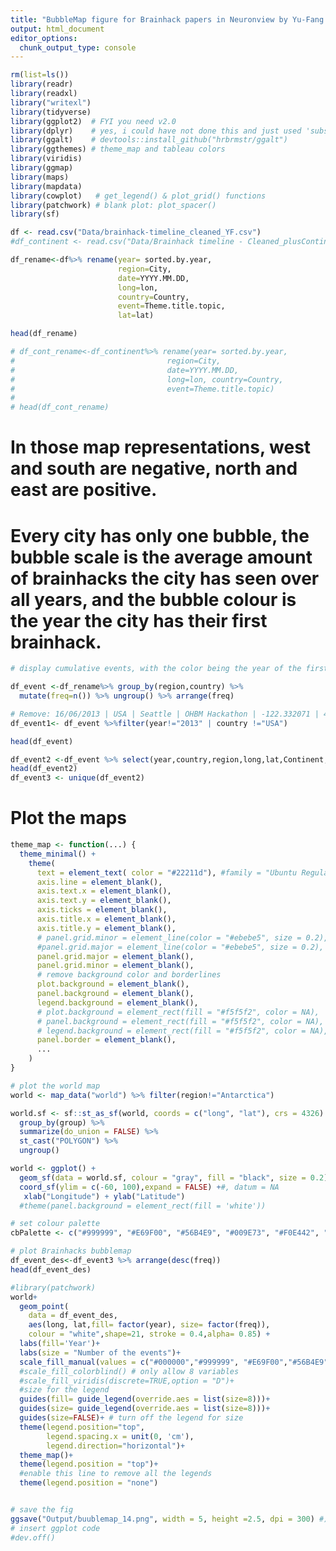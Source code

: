 ```yaml
---
title: "BubbleMap figure for Brainhack papers in Neuronview by Yu-Fang Yang"
output: html_document
editor_options: 
  chunk_output_type: console
---
```


```r
rm(list=ls())
library(readr)
library(readxl)
library("writexl")
library(tidyverse)
library(ggplot2)  # FYI you need v2.0
library(dplyr)    # yes, i could have not done this and just used 'subset' instead of 'filter'
library(ggalt)    # devtools::install_github("hrbrmstr/ggalt")
library(ggthemes) # theme_map and tableau colors
library(viridis)
library(ggmap)
library(maps)
library(mapdata)
library(cowplot)   # get_legend() & plot_grid() functions
library(patchwork) # blank plot: plot_spacer()
library(sf)
```

```r
df <- read.csv("Data/brainhack-timeline_cleaned_YF.csv")
#df_continent <- read.csv("Data/Brainhack timeline - Cleaned_plusContinent.csv")
```


```r
df_rename<-df%>% rename(year= sorted.by.year,
                        region=City,
                        date=YYYY.MM.DD,
                        long=lon, 
                        country=Country,
                        event=Theme.title.topic,
                        lat=lat)

head(df_rename)

# df_cont_rename<-df_continent%>% rename(year= sorted.by.year,
#                                  region=City,
#                                  date=YYYY.MM.DD,
#                                  long=lon, country=Country,
#                                  event=Theme.title.topic)
# 
# head(df_cont_rename)

```

# In those map representations, west and south are negative, north and east are positive. 
# Every city has only one bubble, the bubble scale is the average amount of brainhacks the city has seen over all years, and the bubble colour is the year the city has their first brainhack.

```r
# display cumulative events, with the color being the year of the first event.

df_event <-df_rename%>% group_by(region,country) %>%   
  mutate(freq=n()) %>% ungroup() %>% arrange(freq) 

# Remove: 16/06/2013 | USA | Seattle | OHBM Hackathon | -122.332071 | 47.60621|
df_event1<- df_event %>%filter(year!="2013" | country !="USA") 

head(df_event)

df_event2 <-df_event %>% select(year,country,region,long,lat,Continent,freq)
head(df_event2)
df_event3 <- unique(df_event2)

```


# Plot the maps

```r
theme_map <- function(...) {
  theme_minimal() +
    theme(
      text = element_text( color = "#22211d"), #family = "Ubuntu Regular",
      axis.line = element_blank(),
      axis.text.x = element_blank(),
      axis.text.y = element_blank(),
      axis.ticks = element_blank(),
      axis.title.x = element_blank(),
      axis.title.y = element_blank(),
      # panel.grid.minor = element_line(color = "#ebebe5", size = 0.2),
      #panel.grid.major = element_line(color = "#ebebe5", size = 0.2),
      panel.grid.major = element_blank(),
      panel.grid.minor = element_blank(),
      # remove background color and borderlines
      plot.background = element_blank(), 
      panel.background = element_blank(), 
      legend.background = element_blank(),
      # plot.background = element_rect(fill = "#f5f5f2", color = NA), 
      # panel.background = element_rect(fill = "#f5f5f2", color = NA), 
      # legend.background = element_rect(fill = "#f5f5f2", color = NA),
      panel.border = element_blank(),
      ...
    )
}
```

```r
# plot the world map 
world <- map_data("world") %>% filter(region!="Antarctica")

world.sf <- sf::st_as_sf(world, coords = c("long", "lat"), crs = 4326) %>% 
  group_by(group) %>% 
  summarize(do_union = FALSE) %>%
  st_cast("POLYGON") %>% 
  ungroup()

world <- ggplot() +
  geom_sf(data = world.sf, colour = "gray", fill = "black", size = 0.2) + 
  coord_sf(ylim = c(-60, 100),expand = FALSE) +#, datum = NA
   xlab("Longitude") + ylab("Latitude")
  #theme(panel.background = element_rect(fill = 'white'))

# set colour palette
cbPalette <- c("#999999", "#E69F00", "#56B4E9", "#009E73", "#F0E442", "#0072B2", "#D55E00", "#CC79A7")

# plot Brainhacks bubblemap
df_event_des<-df_event3 %>% arrange(desc(freq))
head(df_event_des)

#library(patchwork)
world+
  geom_point(
    data = df_event_des,
    aes(long, lat,fill= factor(year), size= factor(freq)),
    colour = "white",shape=21, stroke = 0.4,alpha= 0.85) + 
  labs(fill='Year')+
  labs(size = "Number of the events")+
  scale_fill_manual(values = c("#000000","#999999", "#E69F00","#56B4E9","#009E73","#F0E442", "#0072B2", "#D55E00", "#CC79A7"))+
  #scale_fill_colorblind() # only allow 8 variables
  #scale_fill_viridis(discrete=TRUE,option = "D")+
  #size for the legend
  guides(fill= guide_legend(override.aes = list(size=8)))+
  guides(size= guide_legend(override.aes = list(size=8)))+
  guides(size=FALSE)+ # turn off the legend for size 
  theme(legend.position="top",
        legend.spacing.x = unit(0, 'cm'),
        legend.direction="horizontal")+
  theme_map()+
  theme(legend.position = "top")+
  #enable this line to remove all the legends
  theme(legend.position = "none")


# save the fig
ggsave("Output/buublemap_14.png", width = 5, height =2.5, dpi = 300) #)
# insert ggplot code
#dev.off()


```

